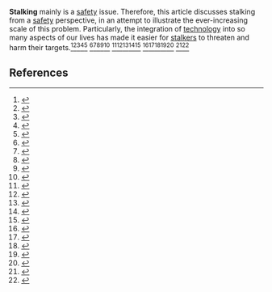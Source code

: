 {{AfC submission|t||ts=20241011001017|u=KorneliaStoiber|ns=118|demo=}}<!-- Important, do not remove this line before article has been created. -->
'''Stalking''' mainly is a [[safety]] issue. Therefore, this article discusses stalking from a [[safety]] perspective, in an attempt to illustrate the ever-increasing scale of this problem. Particularly, the integration of [[technology]] into so many aspects of our lives has made it easier for [[stalkers]] to threaten and harm their targets.<ref>{{Cite web
|title=More stalkers arrested than ever, latest police statistics show
|url=https://asahi.com/sp/ajw/articles/14865574
|access-date=2024-10-11
|website=The Asahi Shimbun Company
|language=en
|url-status=live}}</ref><ref>{{Cite web
|title=Technology-Facilitated Stalking: What You Need to Know
|url=https://techsafety.org/blog/2017/5/22/technology-facilitated-stalking-what-you-need-to-know-1
|access-date=2024-10-11
|website=The National Network to End Domestic Violence (NNEDV): Safety Net
|language=en
|url-status=live}}</ref><ref>{{Cite web
|title=Hundreds of Apps Can Empower Stalkers to Track Their Victims
|url=https://nytimes.com/2018/05/19/technology/phone-apps-stalking.html
|access-date=2024-10-11
|website=The New York Times
|language=en
|url-status=live}}</ref><ref>{{Cite web
|title=Sophie N. (†23): Wenn sie ihr Smartphone benutzte, war ihr Mörder immer dabei
|url=https://rtl.de/cms/mord-an-sophie-n-23-stalker-patrick-s-35-spionierte-sie-ueber-ihr-handy-aus-4707255.html
|access-date=2024-10-11
|website=RTL interactive GmbH
|language=de
|url-status=live}}</ref><ref>{{Cite web
|title=Poison squad stalked Alexei Navalny on 40 flights, says Bellingcat investigator
|url=https://amp.theguardian.com/world/2021/jan/17/poison-squad-stalked-alexei-navalny-on-40-flights-says-bellingcat-investigator
|access-date=2024-10-11
|website=Guardian News & Media Limited 
|language=en
|url-status=live}}</ref> <ref>{{Cite web
|title=For many years, Twitter, Facebook and Instagram have been used as a base for Putin's "troll factory" and similar groups from other authoritarian countries
|url=https://x.com/navalny/status/1347970112205295616
|access-date=2024-10-11
|website=X Corp.
|language=en
|url-status=live}}</ref><ref>{{Cite web
|title=I get death threats here every day for many years
|url=https://x.com/navalny/status/1347970018508746752
|access-date=2024-10-11
|website=X Corp.
|language=en
|url-status=live}}</ref><ref>{{Cite web
|title=In tackling Vladimir Putin’s web of troll farms and hackers, we have one advantage: democracy
|url=https://theguardian.com/commentisfree/2024/sep/29/in-tackling-vladimir-putins-web-of-troll-farms-and-hackers-we-have-one-advantage-democracy
|access-date=2024-10-11
|website=Guardian News & Media Limited
|language=en
|url-status=live}}</ref><ref>{{Cite web
|title=Constant Companions: KGB Stalking of FSOs
|url=https://adst.org/2014/04/the-spy-who-loved-to-follow-me
|access-date=2024-10-11
|website=Association for Diplomatic Studies and Training
|language=en
|url-status=live}}</ref><ref>{{Cite web
|title=Putin hazed me: How I was stalked, harassed and surveilled by Kremlin stooges
|url=https://politico.eu/article/vladimir-putin-michael-mcfaul-stalked-harassed-surveilled-by-kremlin-stooges
|access-date=2024-10-11
|website=POLITICO SRL
|language=en
|url-status=live}}</ref> <ref>{{Cite web
|title=Matthias Storck: Bespitzelung im Alltag
|url=https://zeitzeugen-portal.de/personen/zeitzeuge/matthias_storck/videos/F_tkSvthOGw
|access-date=2024-10-11
|website=Stiftung Haus der Geschichte der Bundesrepublik Deutschland: Zeitzeugenportal
|language=de
|url-status=live}}</ref><ref>{{Cite web
|title=Verraten, verhaftet, fassungslos
|url=https://www.erf.de/amp/verraten-verhaftet-fassungslos/2270-4883
|access-date=2024-10-11
|website=ERF Medien e. V.
|language=de
|url-status=live}}</ref><ref>{{Cite web
|title=Rachel Cassidy: Stalked: The Human Target: Stories of People Pursued by Stalkers and the Devastating Effects on Their Lives
|url=https://amazon.com/Stalked-Stories-Pursued-Stalkers-Devastating/dp/1925682498
|access-date=2024-10-11
|website=Amazon.com, Inc.
|language=en
|url-status=live}}</ref><ref>{{Cite web
|title=Christina Grimmies murder shines light on the dark side of celebrity: deranged fans
|url=https://washingtonpost.com/news/arts-and-entertainment/wp/2016/06/11/the-dark-side-of-celebrity-deranged-fans
|access-date=2024-10-11
|website=The Washington Post
|language=en
|url-status=live}}</ref><ref>{{Cite web
|title=A young actress, an obsessed stalker and a Hollywood murder that changed America
|url=https://www.latimes.com/california/story/2024-05-08/rebecca-schaeffer-hollywood-murder-that-changed-america
|access-date=2024-10-11
|website=Los Angeles Times
|language=en
|url-status=live}}</ref> <ref>{{Cite web
|title=The Phenomenology of Group Stalking (‘Gang-Stalking’): A Content Analysis of Subjective Experiences
|url=https://ncbi.nlm.nih.gov/pmc/articles/PMC7178134
|access-date=2024-10-11
|website=National Library of Medicine
|language=en
|url-status=live}}</ref><ref>{{Cite web
|title=Stalkers: Why career women are their new targets
|url=https://www.telegraph.co.uk/women/womens-life/11099141/Stalkers-Why-career-women-are-their-new-targets.html
|access-date=2024-10-11
|website=Telegraph Media Group Holdings Limited
|language=en
|url-status=live}}</ref><ref>{{Cite web
|title=Are you the target of career stalking?
|url=https://thebusinesswomanmedia.com/target-career-stalking
|access-date=2024-10-11
|website=The Business Woman
|language=en
|url-status=live}}</ref><ref>{{Cite web
|title=Stalking: Terrorisiert und im Stich gelassen
|url= https://zackzack.at/2023/02/14/stalking-terrorisiert-und-im-stich-gelassen
|access-date=2024-10-11
|website=Zack Media GmbH 
|language=de
|url-status=live}}</ref><ref>{{Cite web
|title=We have a stalking law – so why don’t the police use it?
|url=https://amp.theguardian.com/commentisfree/2016/apr/19/stalking-law-police-lily-allen-stalked-criminal-justice-system
|access-date=2024-10-11
|website=Guardian News & Media Limited
|language=en
|url-status=live}}</ref> <ref>{{Cite web
|title=‘Victims are terrified’: supreme court ruling on stalking cases sparks alarm
|url= https://amp.theguardian.com/law/2023/jun/27/supreme-court-stalking-ruling-alarms-advocates-and-victims
|access-date=2024-10-11
|website=Guardian News & Media Limited
|language=en
|url-status=live}}</ref><ref>{{Cite web
|title= Stalking Prevention, Awareness, & Resource Center (SPARC) Website
|url=https://stalkingawareness.org
|access-date=2024-10-11
|website=Stalking Prevention, Awareness, & Resource Center (SPARC)
|language=en
|url-status=live}}</ref>

== References ==
<!-- Inline citations added to your article will automatically display here. See en.wikipedia.org/wiki/WP:REFB for instructions on how to add citations. -->
{{reflist}}
